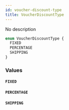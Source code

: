 ```yaml
---
id: voucher-discount-type
title: VoucherDiscountType
---
```



No description

```graphql
enum VoucherDiscountType {
  FIXED
  PERCENTAGE
  SHIPPING
}
```


### Values

#### `FIXED` 




#### `PERCENTAGE` 




#### `SHIPPING` 






